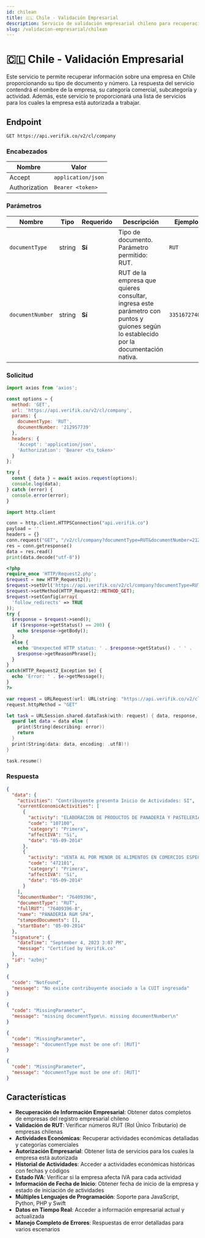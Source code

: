 ```yaml
---
id: chilean
title: 🇨🇱 Chile - Validación Empresarial
description: Servicio de validación empresarial chileno para recuperación de información de empresas
slug: /validacion-empresarial/chilean
---
```



# 🇨🇱 Chile - Validación Empresarial

Este servicio te permite recuperar información sobre una empresa en Chile proporcionando su tipo de documento y número. La respuesta del servicio contendrá el nombre de la empresa, su categoría comercial, subcategoría y actividad. Además, este servicio te proporcionará una lista de servicios para los cuales la empresa está autorizada a trabajar.

## Endpoint

```
GET https://api.verifik.co/v2/cl/company
```

### Encabezados

| Nombre        | Valor              |
| ------------- | ------------------ |
| Accept        | `application/json` |
| Authorization | `Bearer <token>`   |

### Parámetros

| Nombre | Tipo | Requerido | Descripción | Ejemplo |
| ---- | ---- | -------- | ----------- | ------- |
| `documentType` | string | **Sí** | Tipo de documento. Parámetro permitido: RUT. | `RUT` |
| `documentNumber` | string | **Sí** | RUT de la empresa que quieres consultar, ingresa este parámetro con puntos y guiones según lo establecido por la documentación nativa. | `33516727409` |

### Solicitud

<Tabs>
  <TabItem value="javascript" label="JavaScript">

```javascript
import axios from 'axios';

const options = {
  method: 'GET',
  url: 'https://api.verifik.co/v2/cl/company',
  params: {
    documentType: 'RUT',
    documentNumber: '212957739'
  },
  headers: {
    'Accept': 'application/json',
    'Authorization': 'Bearer <tu_token>'
  }
};

try {
  const { data } = await axios.request(options);
  console.log(data);
} catch (error) {
  console.error(error);
}
```

  </TabItem>
  <TabItem value="python" label="Python">

```python
import http.client

conn = http.client.HTTPSConnection("api.verifik.co")
payload = ''
headers = {}
conn.request("GET", "/v2/cl/company?documentType=RUT&documentNumber=212957739", payload, headers)
res = conn.getresponse()
data = res.read()
print(data.decode("utf-8"))
```

  </TabItem>
  <TabItem value="php" label="PHP">

```php
<?php
require_once 'HTTP/Request2.php';
$request = new HTTP_Request2();
$request->setUrl('https://api.verifik.co/v2/cl/company?documentType=RUT&documentNumber=212957739');
$request->setMethod(HTTP_Request2::METHOD_GET);
$request->setConfig(array(
  'follow_redirects' => TRUE
));
try {
  $response = $request->send();
  if ($response->getStatus() == 200) {
    echo $response->getBody();
  }
  else {
    echo 'Unexpected HTTP status: ' . $response->getStatus() . ' ' .
    $response->getReasonPhrase();
  }
}
catch(HTTP_Request2_Exception $e) {
  echo 'Error: ' . $e->getMessage();
}
?>
```

  </TabItem>
  <TabItem value="swift" label="Swift">

```swift
var request = URLRequest(url: URL(string: "https://api.verifik.co/v2/cl/company?documentType=RUT&documentNumber=212957739")!,timeoutInterval: Double.infinity)
request.httpMethod = "GET"

let task = URLSession.shared.dataTask(with: request) { data, response, error in 
  guard let data = data else {
    print(String(describing: error))
    return
  }
  print(String(data: data, encoding: .utf8)!)
}

task.resume()
```

  </TabItem>
</Tabs>

### Respuesta

<Tabs>
  <TabItem value="200" label="200">

```json
{
  "data": {
    "activities": "Contribuyente presenta Inicio de Actividades: SI",
    "currentEconomicActivities": [
      {
        "activity": "ELABORACION DE PRODUCTOS DE PANADERIA Y PASTELERIA",
        "code": "107100",
        "category": "Primera",
        "affectIVA": "Si",
        "date": "05-09-2014"
      },
      {
        "activity": "VENTA AL POR MENOR DE ALIMENTOS EN COMERCIOS ESPECIALIZADOS (ALMACENES",
        "code": "472101",
        "category": "Primera",
        "affectIVA": "Si",
        "date": "05-09-2014"
      }
    ],
    "documentNumber": "76409396",
    "documentType": "RUT",
    "fullRUT": "76409396-8",
    "name": "PANADERIA R&M SPA",
    "stampedDocuments": [],
    "startDate": "05-09-2014"
  },
  "signature": {
    "dateTime": "September 4, 2023 3:07 PM",
    "message": "Certified by Verifik.co"
  },
  "id": "azbnj"
}
```

  </TabItem>
  <TabItem value="404" label="404">

```json
{
  "code": "NotFound",
  "message": "No existe contribuyente asociado a la CUIT ingresada"
}
```

  </TabItem>
  <TabItem value="409" label="409">

```json
{
  "code": "MissingParameter",
  "message": "missing documentType\n. missing documentNumber\n"
}
```
```json
{
  "code": "MissingParameter",
  "message": "documentType must be one of: [RUT]"
}
```

  </TabItem>
  <TabItem value="409-validation" label="409 - Validation">

```json
{
  "code": "MissingParameter",
  "message": "documentType must be one of: [RUT]"
}
```

  </TabItem>
</Tabs>

## Características

- **Recuperación de Información Empresarial**: Obtener datos completos de empresas del registro empresarial chileno
- **Validación de RUT**: Verificar números RUT (Rol Único Tributario) de empresas chilenas
- **Actividades Económicas**: Recuperar actividades económicas detalladas y categorías comerciales
- **Autorización Empresarial**: Obtener lista de servicios para los cuales la empresa está autorizada
- **Historial de Actividades**: Acceder a actividades económicas históricas con fechas y códigos
- **Estado IVA**: Verificar si la empresa afecta IVA para cada actividad
- **Información de Fecha de Inicio**: Obtener fecha de inicio de la empresa y estado de iniciación de actividades
- **Múltiples Lenguajes de Programación**: Soporte para JavaScript, Python, PHP y Swift
- **Datos en Tiempo Real**: Acceder a información empresarial actual y actualizada
- **Manejo Completo de Errores**: Respuestas de error detalladas para varios escenarios
